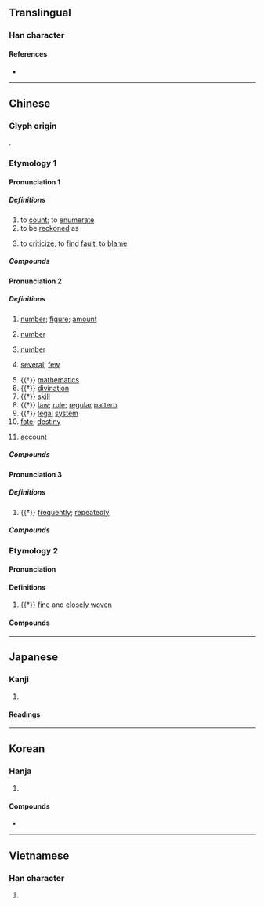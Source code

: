 {{character info/new}}
{{also|数}}
==Translingual==
{{ja-forms|[[数]]|[[数]]|數}}

===Han character===
{{Han char|rn=66|rad=攴|as=11|sn=15|four=58440|canj=LVOK|ids=⿰婁攵}}

====References====
* {{Han ref|kx=0475.040|dkj=13363|dj=0829.070|hdz=21474.010|uh=6578|ud=25976|bh=BCC6|bd=48326}}

----

==Chinese==
{{zh-forms|s=数}}

===Glyph origin===
{{Han etym}}
{{Han compound|婁|攴|ls=psc|c1=p|c2=s}}.

===Etymology 1===

====Pronunciation 1====
{{zh-pron
|m=shǔ
|c=sou2
|h=pfs=
|md=só/sū
|md_note=só - vernacular; sū - literary, rare
|mn=siàu/só͘/sò͘
|mn_note=siàu - vernacular (“to count”); só͘/sò͘ - literary (“to be reckoned as; to criticise”)
|w=2su
|dial=1
|mc=1
|oc=1,1
|cat=v
}}

=====Definitions=====
{{zh-hanzi}}

# to [[count]]; to [[enumerate]]
# to be [[reckon]]ed as
#: {{zh-x|數{shǔ}一.數{shǔ}二|to be reckoned as first or second; to be one of the best}}
# to [[criticize]]; to [[find]] [[fault]]; to [[blame]]
#: {{zh-x|數{shǔ}落|to criticize, to scold}}

=====Compounds=====
{{zh-der|fold=1|不能勝數|不能盡數|多不勝數|倒數|倒數計時|屈指可數|尋行數墨|寥寥可數|不可數|不數|不足齒數|不可勝數|悶數錢糧|數白論黃|數不勝數|擢髮難數|數黃道黑|數典忘祖|數黑論黃|數不清|數來寶|數米而炊|數九天|數伏|數九|數不上|數說|數息|歷歷可數|數貧嘴|數一數二|數落|更僕難數|數短論長|數往知來|數黃道白|數數兒|窶數|責數|面數|著數/着数|論黃數黑|論黃數白}}

====Pronunciation 2====
{{zh-pron
|m=shù,sù,er=y
|m_note=sù - Taiwan, only used in {{zh-l|*數珠}}
|c=sou3
|h=pfs=su/sṳ
|h_note=sṳ - “account; fate”
|md=só
|mn=sò͘/siàu
|mn_note=sò͘ - literary; siàu - vernacular (“account”)
|w=2su
|dial=2
|mc=2
|oc=2,2
|cat=n
}}

=====Definitions=====
{{zh-hanzi}}

# [[number]]; [[figure]]; [[amount]] {{zh-mw|個}}
#: {{zh-x|人數|population}}
# {{lb|zh|mathematics}} [[number]]
#: {{zh-x|整數|integer}}
# {{lb|zh|grammar}} [[number]]
#: {{zh-x|單數|singular}}
# [[several]]; [[few]]
#: {{zh-x|數 百 人|'''several''' hundred people}}
# {{†}} [[mathematics]] {{gloss|one of the Six Arts}}
# {{†}} [[divination]]
# {{†}} [[skill]]
# {{†}} [[law]]; [[rule]]; [[regular]] [[pattern]]
# {{†}} [[legal]] [[system]]
# [[fate]]; [[destiny]]
#: {{zh-x|氣數|'''fate'''}}
# {{lb|zh|Cantonese|Hakka|Min Nan}} [[account]]
#: {{zh-x|數{sou3}簿{bou6-2}|'''account''' book|C}}

=====Compounds=====
{{zh-der|中位數|使數|不在少數|尾數|不算數|公因數|件數|偶數|常數|不足數|家數|代數|冥數|導函數|報數|不計其數|一舉數得|心裡有數|代數式|原子序數|九數|不作數|幾何級數|大數|實數|已知數|公約數|安全係數|全數|天數|悉數|初等函數|恆河沙數|天文數字|三角函數|心數|基數|心中無數|心中有數|帶分數|循環小數|加數|彈性模數|多數|引數|作數|度數|底數|序數|定數|四分位數|年數|平頭數|假分數|差數|半數|不數日|少數民族|冪級數|儘數|倍數|小數點|名數|對數|函數|不識數|字數|乘數|密度指數|多數決|完全數|功率因數|套數|加權指數|太乙數|少數|不當數|光圈數|回數票|大多數|夠數|公倍數|小數|最簡分數|個數|和數|因數分解|因數|單數|代數學|商數|命數|二次函數|合數|因變數|平均數|奇數|分數|劫數|合成數|定數難逃|出數兒|分路數|布林代數|係數|充數|參數|偶函數|不夠數兒|段數|整數|渾身解數|生產指數|數學|數詞|數位|教育商數|數理|禪數|數位唱片|歷數|根數|數列|未知數|數值控制|數位影碟|正數|有理函數|相關係數|數奇命蹇|異數|禮數|有效數字|數額|數字係數|相反數|數罪併罰|數元|濫竽充數|數目字|數以萬計|次數線圖|減數|正整數|票數|照數|數位控制|無理數|真數|數位詞|數值分析|真分數|次數|數以千計|物價指數|水面係數|禮數周到|燭照數計|應用數學|數據卡|打分數|指數法則|無限小數|數家|相關指數|相對多數|盡數|氣數|皇極數|數術|數奇|打數|數位化|比數|概數|楊氏係數|禮數款段|數據|數學原理|湊數|數位電視|成數|無窮級數|無數|數值|為數|炎精之數|數位藝術|數位影像|數字|滿球數|數位照像|沒算數|減數分裂|有數兒|法定人數|數字唱片|無千帶數|有個數兒|數目|指數|百分數|有理數|登數|數位板|權數|有限小數|曆數|數位電腦|根指數|數據機|有數|數量詞|時數|數位通信|掃數|指數函數|數量|數據通訊|數據專線|數位相機|數中|智力商數|數碼|理數|被減數|繁分數|算術級數|純小數|絕大多數|起數|線性代數|計數器|足數|約分數|被乘數|被除數|路數|除數|風流家數|質量數|零係數|聊復備數|貨幣乘數|輩數|股價指數|經濟指數|術數|負數|簡分數|號數|象數|金谷酒數|虛數|魔術數字|級數|變數|胸中有數|馬前數|餘數|開數|絕對數字|降級數|頂數|頁數|算數|道數|答數|魔數|零數|雙數|紫微斗數|隨機變數|約數|自然數|等差級數|絕對多數|色數兒|羅馬數字|過數|邏輯代數|解數|運數|道禮數|額數|解析函數|過半數|質數|質因數|總數|貝他係數|讀數|胸中無數|複數|自變數|複名數|被加數|膨脹係數|線型函數}}

====Pronunciation 3====
{{zh-pron
|m=shuò
|c=sok3
|h=pfs=
|md=sáuk
|mn=siàu/sok
|dial=n
|mc=3
|oc=3,3
|cat=adv
}}

=====Definitions=====
{{zh-hanzi}}

# {{†}} [[frequently]]; [[repeatedly]]
#: {{zh-x|數{shuò}見.不鮮|a common occurrence}}

=====Compounds=====
{{zh-der|fold=1|多言數窮|數數|數四|數見不鮮|煩數|頻數}}

===Etymology 2===

====Pronunciation====
{{zh-pron
|m=cù
|c=cuk1
|h=pfs=
|mn=chhiok
|dial=n
|mc=
|oc=
|cat=a
}}

====Definitions====
{{zh-hanzi}}

# {{†}} [[fine]] and [[closely]] [[woven]]
#: {{zh-x|數{cù}罟|'''closely woven''' net}}

====Compounds====
{{zh-der|fold=1|數罟}}

{{zh-cat|Beginning}}

----

==Japanese==
{{ja-kanji forms|数|數}}

===Kanji===
{{ja-kanji|grade=|rs=攴11|shin=数}}

# {{defn|lang=ja|sort=攴11}}

====Readings====
{{ja-readings
|on=すう, しゅ
|kun=かぞ-える, かず-
}}

----

==Korean==

===Hanja===
{{ko-hanja|hangeul=[[수]], [[삭]]|eumhun=|rv=su, sak|mr=su, sak|y=swu, sak}}

# {{defn|lang=ko|sort=攴11}}

====Compounds====
* {{l|ko|數板|tr=[[수판]], supan}}

----

==Vietnamese==

===Han character===
{{vi-hantu|[[số]], [[sộ]], [[sỗ]], [[sổ]], [[xọ]]|rs=攴11}}

# {{defn|lang=vi|sort=攴11}}